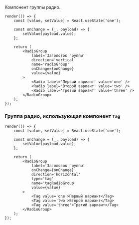 Компонент группы радио.

```tsx live
render(() => {
    const [value, setValue] = React.useState('one');

    const onChange = (_, payload) => {
        setValue(payload.value);
    };

    return (
        <RadioGroup
            label='Заголовок группы'
            direction='vertical'
            name='radioGroup'
            onChange={onChange}
            value={value}
        >
            <Radio label='Первый вариант' value='one' />
            <Radio label='Второй вариант' value='two' />
            <Radio label='Третий вариант' value='three' />
        </RadioGroup>
    );
});
```

### Группа радио, использующая компонент `Tag`

```tsx live
render(() => {
    const [value, setValue] = React.useState('one');

    const onChange = (_, payload) => {
        setValue(payload.value);
    };

    return (
        <RadioGroup
            label='Заголовок группы'
            onChange={onChange}
            direction='horizontal'
            type='tag'
            name='tagRadioGroup'
            value={value}
        >
            <Tag value='one'>Первый вариант</Tag>
            <Tag value='two'>Второй вариант</Tag>
            <Tag value='three'>Третий вариант</Tag>
        </RadioGroup>
    );
});
```
